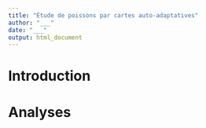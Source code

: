```yaml
---
title: "Étude de poissons par cartes auto-adaptatives"
author: "___"
date: "___"
output: html_document
---
```


<!--% En partant du jeu de données `Fish.csv`, votre objectif est de réaliser une carte auto-adaptative. Cette méthode est un outil particulièrement intéressant par sa position hybride entre ordination (représentation sur des cartes) et classification (regroupement des individus). -->

# Introduction

<!--% Expliquez en 5 lignes maximum le principe des cartes auto-adaptatives. -->

# Analyses

<!--% Importez les données. -->

```r

```

<!--% Vous devez définir plusieurs paramètres afin de réaliser une cartes auto-adaptatives : centrage des données ou non, tazile de la grille, grille rectangulaire ou hexagonale, etc. -->
<!--% Réalisez une carte auto-adaptative. Justifiez les choix que vous faites. N'oubliez pas que la fonction som() requiert une matrice comme argument et pas un data frame classique (il faut transformer) ! -->

```r

```

<!--% Réalisez un premier graphique qui traite de la progression d'apprentissage de la carte auto-adaptatives. Utilisez l'argument type = "changes" dans la fonction plot(). Commentez en 2 phrases le graphique. -->

```r

```

<!--% Réalisez un second graphique qui traite de l'importance des variables dans chaque cellule de la grille. Utilisez l'argument type = "codes" et l'argument codeRendering = "segments" dans la fonction plot(). Commentez en 2 phrases le graphique. -->

```r

```

<!--% Réalisez un troisième graphique qui traite du nombre d'observations par cellule de la grille. Utilisez l'argument type = "counts" et l'argument shape = "straight" dans la fonction plot(). Commentez en 2 phrases le graphique. -->

```r

```

<!--% Réalisez un quatrième graphique qui traite de la répartition des observations par cellule de la grille. Utilisez l'argument type = "mapping" et l'argument shape = "straight" dans la fonction plot(). Commentez en 2 phrases le graphique. -->

```r

```

<!--% Sur bases des 4 graphiques, analysez vos résultats en 5 à 10 lignes -->

<!--% Enfin, vérifiez que vous pouvez "knitter" le rapport final sans erreurs. -->
